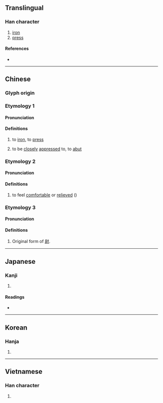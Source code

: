 {{character info/new}}
==Translingual==

===Han character===
{{Han char|rn=86|rad=火|as=11|sn=15|four=74809|canj=SIF|ids=⿱尉火}}

# [[iron]]
# [[press]]

====References====
* {{Han ref|kx=0680.350|dkj=19346|dj=1092.110|hdz=32229.180|uh=71A8|ud=29096|bh=BCF7|bd=48375}}

----

==Chinese==

===Glyph origin===
{{Han etym}}

===Etymology 1===
{{zh-forms|alt=㷉,𣂊,熅}}
{{rfe|lang=zh}}

====Pronunciation====
{{zh-pron
|m=yùn
|c=wan6,tong3
|c_note=Pronunciation of {{zh-l|燙}} is often used.
|h=pfs=
|md=
|mn=ut
|w=2yn
|mc=
|oc=2
|cat=n
}}

====Definitions====
{{zh-hanzi}}

# to [[iron]], to [[press]]
#: {{zh-x|熨斗{dǒu}|an iron}}
#: {{zh-x|熨 衣服|to iron clothes}}
# to be [[closely]] [[appressed]] to, to [[abut]]

===Etymology 2===
{{zh-forms|alt=𤓮}}

====Pronunciation====
{{zh-pron
|m=yù
|c=wat1
|h=pfs=
|md=
|mn=
|w=4yq
|mc=2
|oc=3
|cat=n
}}

====Definitions====
{{zh-hanzi}}

# to feel [[comfortable]] or [[relieved]] ({{non-gloss definition|See {{zh-l|熨貼}}.}})

===Etymology 3===
{{zh-forms|alt=尉}}

====Pronunciation====
{{zh-pron
|m=wèi
|c=wai3
|mc=1
|oc=1
|cat=n
}}

====Definitions====
{{zh-hanzi}}

# Original form of [[尉]]. <!-- Note: 尉 is derived from 熨 -->

----

==Japanese==

===Kanji===
{{ja-kanji|grade=|rs=火11}}

# {{defn|lang=ja|sort=火11}}

====Readings====
* {{ja-readings|on=[[い]] (i), [[うつ]] (utsu)|kun=[[おさえる]] (osaeru), [[のす]] (nosu), [[ひのし]] (hinoshi)}}

----

==Korean==

===Hanja===
{{ko-hanja|hangeul=위|eumhun=|rv=wi|mr=wi|y=wi}}

# {{defn|lang=ko|sort=火11}}

----

==Vietnamese==

===Han character===
{{vi-readings|rs=火11| hanviet = ủi}}

# {{defn|lang=vi|sort=火11}}